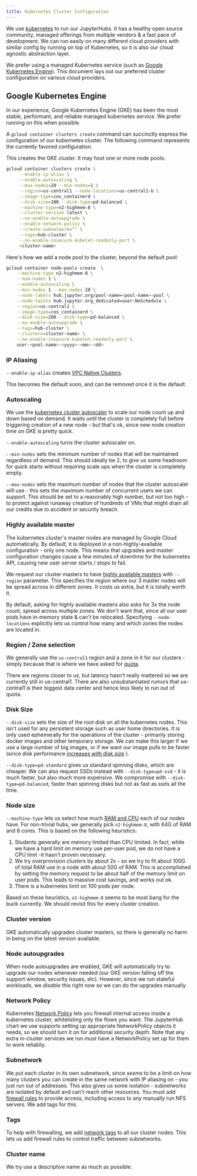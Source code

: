 ```yaml
---
title: Kubernetes Cluster Configuration
---
```


We use [kubernetes](http://kubernetes.io/) to run our JupyterHubs. It
has a healthy open source community, managed offerings from multiple
vendors & a fast pace of development. We can run easily on many
different cloud providers with similar config by running on top of
Kubernetes, so it is also our cloud agnostic abstraction layer.

We prefer using a managed Kubernetes service (such as [Google Kubernetes
Engine](https://cloud.google.com/kubernetes-engine/)). This document
lays out our preferred cluster configuration on various cloud providers.

## Google Kubernetes Engine

In our experience, Google Kubernetes Engine (GKE) has been the most
stable, performant, and reliable managed kubernetes service. We prefer
running on this when possible.

A `gcloud container clusters create` command can succinctly express the
configuration of our kubernetes cluster. The following command
represents the currently favored configuration.

This creates the GKE cluster. It may host one or more node pools:

``` bash
gcloud container clusters create \
     --enable-ip-alias \
     --enable-autoscaling \
     --max-nodes=20 --min-nodes=1 \
     --region=us-central1 --node-locations=us-central1-b \
     --image-type=cos_containerd \
     --disk-size=100 --disk-type=pd-balanced \
     --machine-type=n2-highmem-8 \
     --cluster-version latest \
     --no-enable-autoupgrade \
     --enable-network-policy \
     --create-subnetwork="" \
     --tags=hub-cluster \
     --no-enable-insecure-kubelet-readonly-port \
     <cluster-name>
```

Here\'s how we add a node pool to the cluster, beyond the default pool:

``` bash
gcloud container node-pools create  \
    --machine-type n2-highmem-8 \
    --num-nodes 1 \
    --enable-autoscaling \
    --min-nodes 1 --max-nodes 20 \
    --node-labels hub.jupyter.org/pool-name=<pool-name>-pool \
    --node-taints hub.jupyter.org_dedicated=user:NoSchedule \
    --region=us-central1 \
    --image-type=cos_containerd \
    --disk-size=200 --disk-type=pd-balanced \
    --no-enable-autoupgrade \
    --tags=hub-cluster \
    --cluster=<cluster-name> \
    --no-enable-insecure-kubelet-readonly-port \
    user-<pool-name>-<yyyy>-<mm>-<dd>
```

### IP Aliasing

`--enable-ip-alias` creates [VPC Native
Clusters](https://cloud.google.com/kubernetes-engine/docs/how-to/alias-ips).

This becomes the default soon, and can be removed once it is the
default.

### Autoscaling

We use the [kubernetes cluster
autoscaler](https://cloud.google.com/kubernetes-engine/docs/concepts/cluster-autoscaler)
to scale our node count up and down based on demand. It waits until the
cluster is completely full before triggering creation of a new node -
but that\'s ok, since new node creation time on GKE is pretty quick.

`--enable-autoscaling` turns the cluster autoscaler on.

`--min-nodes` sets the minimum number of nodes that will be maintained
regardless of demand. This should ideally be 2, to give us some headroom
for quick starts without requiring scale ups when the cluster is
completely empty.

`--max-nodes` sets the maximum number of nodes that the cluster
autoscaler will use - this sets the maximum number of concurrent users
we can support. This should be set to a reasonably high number, but not
too high - to protect against runaway creation of hundreds of VMs that
might drain all our credits due to accident or security breach.

### Highly available master

The kubernetes cluster\'s master nodes are managed by Google Cloud
automatically. By default, it is deployed in a non-highly-available
configuration - only one node. This means that upgrades and master
configuration changes cause a few minutes of downtime for the kubernetes
API, causing new user server starts / stops to fail.

We request our cluster masters to have [highly available
masters](https://cloud.google.com/kubernetes-engine/docs/concepts/regional-clusters)
with `--region` parameter. This specifies the region where our 3 master
nodes will be spread across in different zones. It costs us extra, but
it is totally worth it.

By default, asking for highly available masters also asks for 3x the
node count, spread across multiple zones. We don\'t want that, since all
our user pods have in-memory state & can\'t be relocated. Specifying
`--node-locations` explicitly lets us control how many and which zones
the nodes are located in.

### Region / Zone selection

We generally use the `us-central1` region and a zone in it for our
clusters -simply because that is where we have asked for
[quota](https://cloud.google.com/compute/quotas).

There are regions closer to us, but latency hasn\'t really mattered so
we are currently still in us-central1. There are also unsubstantiated
rumors that us-central1 is their biggest data center and hence less
likely to run out of quota.

### Disk Size

`--disk-size` sets the size of the root disk on all the kubernetes
nodes. This isn\'t used for any persistent storage such as user home
directories. It is only used ephemerally for the operations of the
cluster - primarily storing docker images and other temporary storage.
We can make this larger if we use a large number of big images, or if we
want our image pulls to be faster (since disk performance [increases
with disk size](https://cloud.google.com/compute/docs/disks/performance)
).

`--disk-type=pd-standard` gives us standard spinning disks, which are
cheaper. We can also request SSDs instead with `--disk-type=pd-ssd` - it
is much faster, but also much more expensive. We compromise with
`--disk-type=pd-balanced`, faster than spinning disks but not as fast as
ssds all the time.

### Node size

`--machine-type` lets us select how much [RAM and
CPU](https://cloud.google.com/compute/docs/machine-types) each of our
nodes have. For non-trivial hubs, we generally pick `n2-highmem-8`, with
64G of RAM and 8 cores. This is based on the following heuristics:

1.  Students generally are memory limited than CPU limited. In fact,
    while we have a hard limit on memory use per-user pod, we do not
    have a CPU limit -it hasn\'t proven necessary.
2.  We try overprovision clusters by about 2x - so we try to fit about
    100G of total RAM use in a node with about 50G of RAM. This is
    accomplished by setting the memory request to be about half of the
    memory limit on user pods. This leads to massive cost savings, and
    works out ok.
3.  There is a kubernetes limit on 100 pods per node.

Based on these heuristics, `n2-highmem-8` seems to be most bang for the
buck currently. We should revisit this for every cluster creation.

### Cluster version

GKE automatically upgrades cluster masters, so there is generally no
harm in being on the latest version available.

### Node autoupgrades

When node autoupgrades are enabled, GKE will automatically try to
upgrade our nodes whenever needed (our GKE version falling off the
support window, security issues, etc). However, since we run stateful
workloads, we *disable* this right now so we can do the upgrades
manually.

### Network Policy

Kubernetes [Network
Policy](https://kubernetes.io/docs/concepts/services-networking/network-policies/)
lets you firewall internal access inside a kubernetes cluster,
whitelisting only the flows you want. The JupyterHub chart we use
supports setting up appropriate NetworkPolicy objects it needs, so we
should turn it on for additional security depth. Note that any extra
in-cluster services we run *must* have a NetworkPolicy set up for them
to work reliabliy.

### Subnetwork

We put each cluster in its own subnetwork, since *seems* to be a limit
on how many clusters you can create in the same network with IP aliasing
on - you just run out of addresses. This also gives us some isolation -
subnetworks are isolated by default and can\'t reach other resources.
You must add [firewall
rules](https://cloud.google.com/vpc/docs/using-firewalls) to provide
access, including access to any manually run NFS servers. We add tags
for this.

### Tags

To help with firewalling, we add [network
tags](https://cloud.google.com/vpc/docs/add-remove-network-tags) to all
our cluster nodes. This lets us add firewall rules to control traffic
between subnetworks.

### Cluster name

We try use a descriptive name as much as possible.
